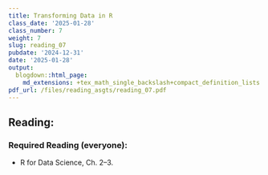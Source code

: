 ```yaml
---
title: Transforming Data in R
class_date: '2025-01-28'
class_number: 7
weight: 7
slug: reading_07
pubdate: '2024-12-31'
date: '2025-01-28'
output:
  blogdown::html_page:
    md_extensions: +tex_math_single_backslash+compact_definition_lists
pdf_url: /files/reading_asgts/reading_07.pdf
---
```

## Reading:

### Required Reading (everyone):

* R for Data Science, Ch. 2--3.

